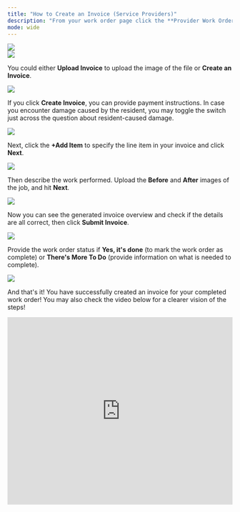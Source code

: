 ---
title: "How to Create an Invoice (Service Providers)"
description: "From your work order page click the **Provider Work Order Update** button located at the top right side of the page. Then select **Add Invoice**."
mode: wide
---

<Frame>
  <img src="/images/rtaImage-98.jpg"/>
</Frame>

<br/>

<Frame>
  <img src="/images/rtaImage-99.jpg"/>
</Frame>

You could either **Upload Invoice** to upload the image of the file or **Create an Invoice**.

<Frame>
  <img src="/images/rtaImage-100.jpg"/>
</Frame>

If you click **Create Invoice**, you can provide payment instructions. In case you encounter damage caused by the resident, you may toggle the switch just across the question about resident-caused damage.

<Frame>
  <img src="/images/rtaImage-101.jpg"/>
</Frame>

Next, click the **+Add Item** to specify the line item in your invoice and click **Next**.


<Frame>
  <img src="/images/rtaImage-103.jpg"/>
</Frame>

Then describe the work performed. Upload the **Before** and **After** images of the job, and hit **Next**.


<Frame>
  <img src="/images/rtaImage-104.jpg"/>
</Frame>

Now you can see the generated invoice overview and check if the details are all correct, then click **Submit Invoice**.

<Frame>
  <img src="/images/rtaImage-105.jpg"/>
</Frame>

Provide the work order status if **Yes, it's done** (to mark the work order as complete) or **There's More To Do** (provide information on what is needed to complete). 


<Frame>
  <img src="/images/rtaImage-106.jpg"/>
</Frame>

And that's it! You have successfully created an invoice for your completed work order! You may also check the video below for a clearer vision of the steps!

<iframe width="100%" height="420" src="https://www.youtube.com/embed/bmP1sSpkfdw" title="How to Create an Invoice" frameborder="0" allow="accelerometer; autoplay; clipboard-write; encrypted-media; gyroscope; picture-in-picture; web-share" referrerpolicy="strict-origin-when-cross-origin" allowfullscreen></iframe>
